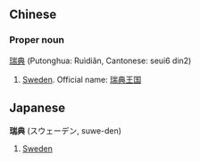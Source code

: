 ==Chinese==
===Proper noun===
[[瑞]][[典]] (Putonghua: Ruìdiǎn, Cantonese: seui6 din2)

# [[Sweden]]. Official name: [[瑞典王国]]

==Japanese==
'''瑞典''' (スウェーデン, suwe-den)

# [[Sweden]]
